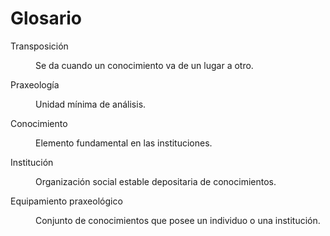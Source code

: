 # Glosario {-}

Transposición

:   Se da cuando un conocimiento va de un lugar a otro.

Praxeología

:   Unidad mínima de análisis.

Conocimiento

:   Elemento fundamental en las instituciones.

Institución

:   Organización social estable depositaria de conocimientos.

Equipamiento praxeológico

:   Conjunto de conocimientos que posee un individuo o una institución.